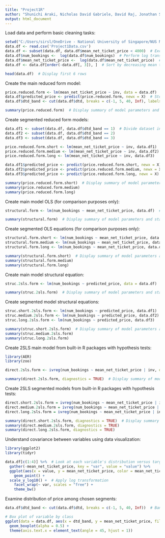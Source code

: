 ---
title: "Project1R"
author: "Shunichi Araki, Nicholas David Gabriele, David Raj, Jonathan Simon Wagner"
output: html_document
---

Load data and perform basic cleaning tasks:

```{r}
setwd("C:/Users/sirsl/OneDrive - National University of Singapore/NUS MSBA/Semester 1/DSC5101/Assignments/Econ Assignment 1/")
data.df <- read.csv('Project1Data.csv')
data.df <- subset(data.df, data.df$mean_net_ticket_price < 4000)  # Exclude unrealistic outliers
data.df$num_bookings <-  log(data.df$num_bookings)  # Perform log transform of quantity
data.df$mean_net_ticket_price <-  log(data.df$mean_net_ticket_price)  # Perform log transform of price
data.df <- data.df[order(-data.df[, 3]), ]  # Sort by decreasing mean ticket price

head(data.df)  # Display first 6 rows
```

Create the main reduced form model:

```{r}
price.reduced.form <- lm(mean_net_ticket_price ~ inv, data = data.df)  # Regress IV on endogenous variable
data.df$predicted_price <- predict(price.reduced.form, newx = X)  # Store predicted values to dataframe
data.df$dtd_band <- cut(data.df$dtd, breaks = c(-1, 5, 40, Inf), labels = FALSE)  # Band using specified cuts

summary(price.reduced.form)  # Display summary of model parameters and statistics
```

Create segmented reduced form models:

```{r}
data.df1 <- subset(data.df, data.df$dtd_band == 1)  # Divide dataset into 3 groups by band
data.df2 <- subset(data.df, data.df$dtd_band == 2)
data.df3 <- subset(data.df, data.df$dtd_band == 3)

price.reduced.form.short <- lm(mean_net_ticket_price ~ inv, data.df1)  # Regress IV on endogenous variable
price.reduced.form.medium <- lm(mean_net_ticket_price ~ inv, data.df2)
price.reduced.form.long <- lm(mean_net_ticket_price ~ inv, data.df3)

data.df1$predicted_price <- predict(price.reduced.form.short, newx = X)  # Store predicted values to dataframe
data.df2$predicted_price <- predict(price.reduced.form.medium, newx = X)
data.df3$predicted_price <- predict(price.reduced.form.long, newx = X)

summary(price.reduced.form.short)  # Display summary of model parameters and statistics
summary(price.reduced.form.medium)
summary(price.reduced.form.long)
```

Create main model OLS (for comparison purposes only):

```{r}
structural.form <- lm(num_bookings ~ mean_net_ticket_price, data.df)  # Regress price on quantity

summary(structural.form)  # Display summary of model parameters and statistics
```

Create segmented OLS equations (for comparison purposes only):

```{r}
structural.form.short <- lm(num_bookings ~ mean_net_ticket_price, data.df1)  # Regress price on quantity
structural.form.medium <- lm(num_bookings ~ mean_net_ticket_price, data.df2)
structural.form.long <- lm(num_bookings ~ mean_net_ticket_price, data.df3)

summary(structural.form.short)  # Display summary of model parameters and statistics
summary(structural.form.medium)
summary(structural.form.long)
```

Create main model structural equation:

```{r}
struc.2sls.form <- lm(num_bookings ~ predicted_price, data = data.df)

summary(struc.2sls.form)  # Display summary of model parameters and statistics
```

Create segmented model structural equations:

```{r}
struc.short.2sls.form <- lm(num_bookings ~ predicted_price, data.df1)
struc.medium.2sls.form <- lm(num_bookings ~ predicted_price, data.df2)
struc.long.2sls.form <- lm(num_bookings ~ predicted_price, data.df3)

summary(struc.short.2sls.form)  # Display summary of model parameters and statistics
summary(struc.medium.2sls.form)
summary(struc.long.2sls.form)
```

Create 2SLS main model from built-in R packages with hypothesis tests:

```{r}
library(AER)
library(zoo)

direct.2sls.form <- ivreg(num_bookings ~ mean_net_ticket_price | inv, data = data.df)

summary(direct.2sls.form, diagnostics = TRUE)  # Display summary of model parameters and statistics
```

Create 2SLS segmented models from built-in R packages with hypothesis tests:

```{r}
direct.short.2sls.form = ivreg(num_bookings ~ mean_net_ticket_price | inv, data = data.df1)
direct.medium.2sls.form = ivreg(num_bookings ~ mean_net_ticket_price | inv, data = data.df2)
direct.long.2sls.form = ivreg(num_bookings ~ mean_net_ticket_price | inv, data = data.df3)

summary(direct.short.2sls.form, diagnostics = TRUE)  # Display summary of model parameters and statistics
summary(direct.medium.2sls.form, diagnostics = TRUE)
summary(direct.long.2sls.form, diagnostics = TRUE)
```

Understand covariance between variables using data visualization:

```{r}
library(ggplot2)
library(tidyr)

data.df[c(1:4)] %>%  # Look at each variable's distribution versus target
  gather(-mean_net_ticket_price, key = "var", value = "value") %>%
  ggplot(aes(x = value, y = mean_net_ticket_price, color = mean_net_ticket_price)) +
	geom_point() +
  scale_y_log10() +  # Apply log transformation
	facet_wrap(~ var, scales = "free") +
	theme_bw()
```

Examine distribution of price among chosen segments:

```{r}
data.df$dtd_band <- cut(data.df$dtd, breaks = c(-1, 5, 40, Inf))  # Banding using specified cuts

# Box plot of variable by class
ggplot(data = data.df, aes(x = dtd_band, y = mean_net_ticket_price, fill = dtd_band)) +
  geom_boxplot(alpha = 0.5) +
  theme(axis.text.x = element_text(angle = 45, hjust = 1))
```
